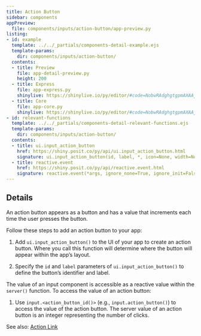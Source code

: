 ```yaml
---
title: Action Button
sidebar: components
appPreview:
  file: components/inputs/action-button/app-preview.py
listing:
- id: example
  template: ../../_partials/components-detail-example.ejs
  template-params:
    dir: components/inputs/action-button/
  contents:
  - title: Preview
    file: app-detail-preview.py
    height: 200
  - title: Express
    file: app-express.py
    shinylive: https://shinylive.io/py/editor/#code=NobwRAdghgtgpmAXAAjFADugdOgnmAGlQGMB7CAFzkqVQGJkAxASQA0BZAURQCU4B3AE4BLKsigBncRGScAHukFwJUjOgA6EAGaDSMZBIAWwiLmTCY6UoIrIAgpiJKoxCsIBucJ9QAmcQUQArsKammoA+sHIALzIwThQAOZw4VoANsE+ABSayHHCWCbogRThLm7k4QBGJRTkOWiuwpU1FHUQ6oTInXZN5J0AlER0ADwjuflYpCXFpVRyFA1kgZT+g5oDoRB+Wgb+noJZRSVE0xSzRBLKEs0QA4gTAAJK2-5Y84ubMsjPcOUecCwcE8lCOEFmWH+LVq5C+eR2yGWq0O9wmeTySgogUEMi0nRAxwokL6EGqMIgWQGAF9Ols1DF7JgshFgpd9v4vl0wBRcOgEChuXAFmAqQBdIA
  - title: Core
    file: app-core.py
    shinylive: https://shinylive.io/py/editor/#code=NobwRAdghgtgpmAXAAjFADugdOgnmAGlQGMB7CAFzkqVQDMAnUmZAZwAsBLCXZTmdKQYVkAQUxEGcKMQqcAbnEnUAJnAZEArpwA6EPRnQB9bcgC8ybTigBzOEboAbbSoAUe5Jc5Zu6TRSMZOXIjACN-CnJ3NFlOEPCKSP1CZB0wUVjyNIBKIgBiAB4Cjy8sUn8-AKoADwposk1KdRy9bL09NTo2dUUGV19-InKKSqJWOFZWOIhsxBKAASkINQYsGrq2iE9F6VjFLDhFSn6ISqwg6bCI8k3PTuQGpr7Zks9PKQpNBi26NJABijnTIQK6JKLZAC+aXa0Ew5jEmFchhMnDGPXUmxSYAouHQCBQ2LgtTAEIAukA
- id: relevant-functions
  template: ../../_partials/components-detail-relevant-functions.ejs
  template-params:
    dir: components/inputs/action-button/
  contents:
  - title: ui.input_action_button
    href: https://shiny.posit.co/py/api/ui.input_action_button.html
    signature: ui.input_action_button(id, label, *, icon=None, width=None, **kwargs)
  - title: reactive.event
    href: https://shiny.posit.co/py/api/reactive.event.html
    signature: reactive.event(*args, ignore_none=True, ignore_init=False)
---
```


:::{#example}
:::

:::{#relevant-functions}
:::

## Details

An action button appears as a button and has a value that increments each time the user presses the button.

Follow these steps to add an action button to your app:

  1. Add `ui.input_action_button()` to the UI of your app to create an action button. Where you call this function will determine where the button will appear within the app's layout.

  2. Specify the `id` and `label` parameters of `ui.input_action_button()` to define the button's identifier and label.

The value of an input component is accessible as a reactive value within the `server()` function. To access the value of an action button:

  1. Use `input.<action_button_id()>` (e.g., `input.action_button()`) to access the value of the action button. The server value of an action button is an integer representing the number of clicks.

See also: [Action Link](../action-link/index.qmd)
